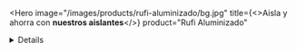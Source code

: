<Hero
  image="/images/products/rufi-aluminizado/bg.jpg"
  title={<>Aisla y ahorra con <strong className="font-poppins-semibold block">nuestros aislantes</strong></>}
  product="Rufi Aluminizado"
>
  <Benefits
    icon="/images/products/rufi-aluminizado/benefit-1.png"
    text="Impermeable"
  />
  <Benefits
    icon="/images/products/rufi-aluminizado/benefit-2.png"
    text="Aislación térmica"
  />
  <Benefits
    icon="/images/products/rufi-aluminizado/benefit-3.png"
    text="Evitan la condensación"
  />
</Hero>
<Details
  image="/images/products/rufi-aluminizado/detail.jpg"
  alt="Rufi Aluminizado"
>
  <img
    src="/images/products/rufi-aluminizado/logo.jpg"
    alt="Logo Rufi Aluminizado"
    className="w-20"
  />
  <h2 className="text-xl md:text-2xl font-poppins-light text-gray-700 sm:leading-tight mt-2">
    Aislante térmico económico,
    <strong className="font-poppins-semibold">con calidad Isolant</strong>
  </h2>
  <div className="text-gray-600 font-poppins-regular">
    <strong className="font-poppins-semibold">RUFI</strong> es un aislante térmico económico, que responde a un mercado de necesidades competitivas, sin dejar de ser una espuma de calidad Isolant. Una relación precio calidad que te permitirá decidir fácilmente qué poner en tu obra, validado por una empresa con más de 30 años en el mercado.
  </div>
  <ul className="flex flex-col gap-1 mt-2">
    <li><h3 className="font-poppins-medium uppercase tracking-wider text-xs text-orange-500">Además:</h3></li>
    <li className="text-gray-600 font-poppins-regular">Superposición para unir.</li>
    <li className="text-gray-600 font-poppins-regular">Cara superior aluminizada.</li>
  </ul>
</Details>
<TechnicalInformation
  product="Rufi Aluminizado"
  productImage="/images/products/rufi-aluminizado/product.png"
>
  <TechnicalInformationItem
    title="Medida"
    text="1x20"
  />
  <TechnicalInformationItem
    title="Espesor"
    text="5 y 10 mm"
  />
  <TechnicalInformationItem
    title="Superficie útil"
    text="20m2"
  />
  <TechnicalInformationItem
    title="Unión"
    text="Superposición"
  />
  <TechnicalInformationItem 
    title="Densidad de espuma"
    text="18 kgs/m3"
  />
  <TechnicalInformationItem
    title="Estructura"
    text="Metálica y madera"
  />
  <TechnicalInformationItem
    title="Cara superior"
    text="Aluminizado"
  />
  <TechnicalInformationItem
    title="Vista / Cara inferior"
    text="No"
  />
</TechnicalInformation>
<Instructions
  product="Rufi Aluminizado"
  instructions={['Galpones y tinglados metálicos nuevos', 'Galpones y tinglados metálicos existentes, como cielorraso copiando la forma', 'Galpones y tinglados metálicos existentes, como cielorraso recto']}
/>